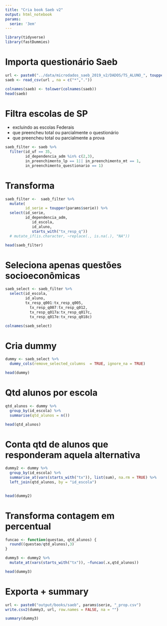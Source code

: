 ```yaml
---
title: "Cria book Saeb v2"
output: html_notebook
params:
  serie: '3em'
---
```


```r
library(tidyverse)
library(fastDummies)
```


# Importa questionário Saeb
```r
url <- paste0("../data/microdados_saeb_2019_v2/DADOS/TS_ALUNO_", toupper(params$serie), ".csv")
saeb <- read_csv(url , na = c("*","."))

colnames(saeb) <- tolower(colnames(saeb))
head(saeb)
```

# Filtra escolas de SP
* excluindo as escolas Federais
* que preencheu total ou parcialmente o questionário
* que preencheu total ou parcialmente a prova
```r
saeb_filter <- saeb %>% 
  filter(id_uf == 35,
         id_dependencia_adm %in% c(2,3),
         in_preenchimento_lp == 1|| in_preenchimento_mt == 1,
         in_preenchimento_questionario == 1)
```

# Transforma

```r
saeb_filter <-  saeb_filter %>% 
  mutate(
         id_serie = toupper(params$serie)) %>% 
  select(id_serie,
         id_dependencia_adm,
            id_escola,
            id_aluno,
            starts_with("tx_resp_q"))  
  # mutate_if(is.character, ~replace(., is.na(.), "NA"))

head(saeb_filter)
```

# Seleciona apenas questões socioeconômicas
```r
saeb_select <- saeb_filter %>% 
  select(id_escola,
         id_aluno,
         tx_resp_q001:tx_resp_q005,
           tx_resp_q007:tx_resp_q012,
           tx_resp_q017a:tx_resp_q017c,
           tx_resp_q017e:tx_resp_q018c)

colnames(saeb_select)
```

# Cria dummy

```r
dummy <- saeb_select %>% 
  dummy_cols(remove_selected_columns  = TRUE, ignore_na = TRUE)

head(dummy)
```


# Qtd alunos por escola
```r
qtd_alunos <- dummy %>% 
  group_by(id_escola) %>% 
  summarise(qtd_alunos = n()) 

head(qtd_alunos)
```
# Conta qtd de alunos que responderam aquela alternativa
```r
dummy2 <- dummy %>% 
  group_by(id_escola) %>% 
  summarise_at(vars(starts_with("tx")), list(sum), na.rm = TRUE) %>% 
  left_join(qtd_alunos, by = "id_escola")
  

head(dummy2)
```

# Transforma contagem em percentual
```r
funcao <- function(questao, qtd_alunos) {
  round((questao/qtd_alunos),3)
}

dummy3 <- dummy2 %>% 
  mutate_at(vars(starts_with("tx")), ~funcao(.x,qtd_alunos))

head(dummy3)
```


# Exporta + summary
```r
url <- paste0("output/books/saeb", params$serie, "_prop.csv")
write.csv2(dummy3, url, row.names = FALSE, na = "")
```


```r
summary(dummy3)
```

